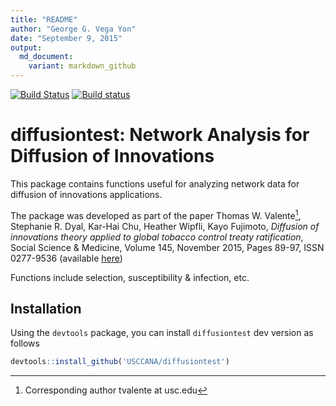 ```yaml
---
title: "README"
author: "George G. Vega Yon"
date: "September 9, 2015"
output: 
  md_document:
    variant: markdown_github
---
```


[![Build Status](https://travis-ci.org/USCCANA/diffusiontest.svg?branch=master)](https://travis-ci.org/USCCANA/diffusiontest) [![Build status](https://ci.appveyor.com/api/projects/status/4my2mtk5cjjuslwe?svg=true)](https://ci.appveyor.com/project/gvegayon/diffusiontest)

# diffusiontest: Network Analysis for Diffusion of Innovations

This package contains functions useful for analyzing network data for diffusion of innovations applications.

The package was developed as part of the paper Thomas W. Valente[^correspondingauthor], Stephanie R.
Dyal, Kar-Hai Chu, Heather Wipfli, Kayo Fujimoto, *Diffusion of innovations theory applied to global tobacco control treaty ratification*,
Social Science & Medicine, Volume 145, November 2015, Pages 89-97, ISSN 0277-9536
(available [here](http://www.sciencedirect.com/science/article/pii/S027795361530143X))

[^correspondingauthor]: Corresponding author tvalente at usc.edu

Functions include selection, susceptibility & infection, etc.

## Installation

Using the `devtools` package, you can install `diffusiontest` dev version as follows

```r
devtools::install_github('USCCANA/diffusiontest')
```


